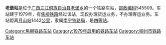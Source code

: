 {{noteTA
|1=zh-cn:始发车次; zh-hk:列車班次;
|2=zh-cn:车次; zh-hk:班次;
}}
{{Infobox China railway station 
|车站名称 = 老堡站
|车站名称拼音 = 
|车站地址 = [[广西|广西]][[三江侗族自治县|三江侗族自治县]]
|归属 = [[南宁铁路局|南宁铁路局]]
|车站等级 = [[四等站_(中铁)|四等站]]
|线路 = [[焦柳铁路|焦柳铁路]]
}}
'''老堡站'''是位于[[广西|广西]][[三江侗族自治县|三江侗族自治县]][[老堡乡|老堡乡]]的一个铁路车站，[[邮政编码|邮政编码]]545509。车站建于1979年，有[[焦柳铁路|焦柳铁路]]经过该站，现仅办理货运业务，不办理客运业务。车站距离[[月山站|月山站]]1442[[公里|公里]]，隶属[[南宁铁路局|南宁铁路局]]，是[[四等站_(中铁)|四等站]]。

{{start rail box}}
{{s-inop|[[程村站|程村站]]}}
{{s-line|[[焦柳铁路|焦柳铁路]]}}
{{s-inop|[[塘库站|塘库站]]}}
{{end box}}
{{焦柳铁路}}
{{铁路车站小作品}}
{{广西小作品}}

[[Category:焦柳铁路车站|Category:焦柳铁路车站]]
[[Category:1979年启用的铁路车站|Category:1979年启用的铁路车站]]
[[Category:柳州市铁路车站|Category:柳州市铁路车站]]